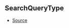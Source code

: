 ## SearchQueryType

- [Source](https://github.com/Androz2091/discord-player/blob/cb6c009/packages/discord-player/src/types/types.ts#L183)